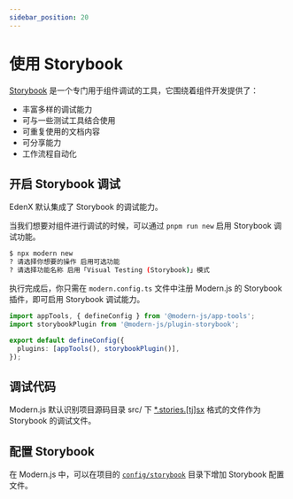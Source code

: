 ```yaml
---
sidebar_position: 20
---
```


# 使用 Storybook

[Storybook](https://storybook.js.org/) 是一个专门用于组件调试的工具，它围绕着组件开发提供了：

- 丰富多样的调试能力
- 可与一些测试工具结合使用
- 可重复使用的文档内容
- 可分享能力
- 工作流程自动化

## 开启 Storybook 调试

EdenX 默认集成了 Storybook 的调试能力。

当我们想要对组件进行调试的时候，可以通过 `pnpm run new` 启用 Storybook 调试功能。

```bash
$ npx modern new
? 请选择你想要的操作 启用可选功能
? 请选择功能名称 启用「Visual Testing (Storybook)」模式
```

执行完成后，你只需在 `modern.config.ts` 文件中注册 Modern.js 的 Storybook 插件，即可启用 Storybook 调试能力。

```ts title="modern.config.ts"
import appTools, { defineConfig } from '@modern-js/app-tools';
import storybookPlugin from '@modern-js/plugin-storybook';

export default defineConfig({
  plugins: [appTools(), storybookPlugin()],
});
```

## 调试代码

Modern.js 默认识别项目源码目录 src/ 下 [\*.stories.\[tj\]sx](/apis/app/hooks/src/stories.html) 格式的文件作为 Storybook 的调试文件。

## 配置 Storybook

在 Modern.js 中，可以在项目的 [`config/storybook`](/apis/app/hooks/config/storybook.html) 目录下增加 Storybook 配置文件。
